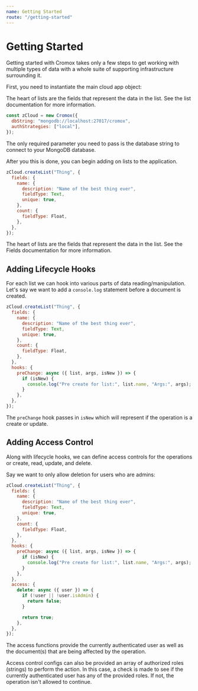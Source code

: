 ```yaml
---
name: Getting Started
route: "/getting-started"
---
```


# Getting Started

Getting started with Cromox takes only a few steps to get working with multiple
types of data with a whole suite of supporting infrastructure surrounding it.

First, you need to instantiate the main cloud app object:

The heart of lists are the fields that represent the data in the list. See the list documentation for more information.

```javascript
const zCloud = new Cromox({
  dbString: "mongodb://localhost:27017/cromox",
  authStrategies: ["local"],
});
```

The only required parameter you need to pass is the database string to connect to your MongoDB database.

After you this is done, you can begin adding on lists to the application.

```javascript
zCloud.createList("Thing", {
  fields: {
    name: {
      description: "Name of the best thing ever",
      fieldType: Text,
      unique: true,
    },
    count: {
      fieldType: Float,
    },
  },
});
```

The heart of lists are the fields that represent the data in the list. See the Fields documentation for more information.

## Adding Lifecycle Hooks

For each list we can hook into various parts of data reading/manipulation. Let's say we want to add a `console.log` statement
before a document is created.

```javascript
zCloud.createList("Thing", {
  fields: {
    name: {
      description: "Name of the best thing ever",
      fieldType: Text,
      unique: true,
    },
    count: {
      fieldType: Float,
    },
  },
  hooks: {
    preChange: async ({ list, args, isNew }) => {
      if (isNew) {
        console.log("Pre create for list:", list.name, "Args:", args);
      }
    },
  },
});
```

The `preChange` hook passes in `isNew` which will represent if the operation is a create or update.

## Adding Access Control

Along with lifecycle hooks, we can define access controls for the operations or create, read, update, and delete.

Say we want to only allow deletion for users who are admins:

```javascript
zCloud.createList("Thing", {
  fields: {
    name: {
      description: "Name of the best thing ever",
      fieldType: Text,
      unique: true,
    },
    count: {
      fieldType: Float,
    },
  },
  hooks: {
    preChange: async ({ list, args, isNew }) => {
      if (isNew) {
        console.log("Pre create for list:", list.name, "Args:", args);
      }
    },
  },
  access: {
    delete: async ({ user }) => {
      if (!user || !user.isAdmin) {
        return false;
      }

      return true;
    },
  },
});
```

The access functions provide the currently authenticated user as well as the document(s) that are being affected by the operation.

Access control configs can also be provided an array of authorized roles (strings) to perform the action. In this case, a check is made
to see if the currently authenticated user has any of the provided roles. If not, the operation isn't allowed to continue.
